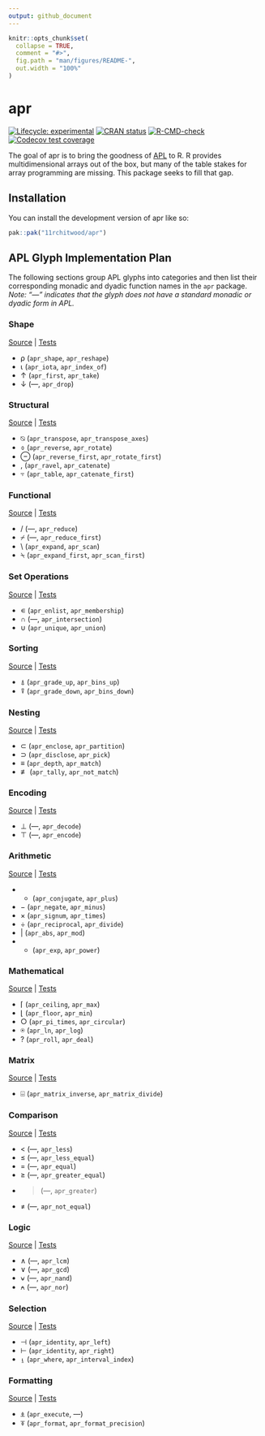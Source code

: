 ```yaml
---
output: github_document
---
```


<!-- README.md is generated from README.Rmd. Please edit that file -->

```r
knitr::opts_chunk$set(
  collapse = TRUE,
  comment = "#>",
  fig.path = "man/figures/README-",
  out.width = "100%"
)
```

# apr

<!-- badges: start -->
[![Lifecycle: experimental](https://img.shields.io/badge/lifecycle-experimental-orange.svg)](https://lifecycle.r-lib.org/articles/stages.html#experimental)
[![CRAN status](https://www.r-pkg.org/badges/version/apr)](https://CRAN.R-project.org/package=apr)
[![R-CMD-check](https://github.com/11rchitwood/apr/actions/workflows/R-CMD-check.yaml/badge.svg)](https://github.com/11rchitwood/apr/actions/workflows/R-CMD-check.yaml)
[![Codecov test coverage](https://codecov.io/gh/11rchitwood/apr/graph/badge.svg)](https://app.codecov.io/gh/11rchitwood/apr)
<!-- badges: end -->

The goal of apr is to bring the goodness of [APL](https://en.wikipedia.org/wiki/APL_(programming_language)) to R. R provides multidimensional arrays out of the box, but many of the table stakes for array programming are missing. This package seeks to fill that gap.

## Installation

You can install the development version of apr like so:

``` r
pak::pak("11rchitwood/apr")
```

## APL Glyph Implementation Plan

The following sections group APL glyphs into categories and then list their corresponding monadic and dyadic function names in the `apr` package. *Note: "—" indicates that the glyph does not have a standard monadic or dyadic form in APL.*

### Shape

[Source](R/shape.R) | [Tests](tests/testthat/test-shape.R)

- ⍴ (`apr_shape`, `apr_reshape`)
- ⍳ (`apr_iota`, `apr_index_of`)
- ↑ (`apr_first`, `apr_take`)
- ↓ (—, `apr_drop`)

### Structural

[Source](R/structural.R) | [Tests](tests/testthat/test-structural.R)

- ⍉ (`apr_transpose`, `apr_transpose_axes`)
- ⌽ (`apr_reverse`, `apr_rotate`)
- ⊖ (`apr_reverse_first`, `apr_rotate_first`)
- , (`apr_ravel`, `apr_catenate`)
- ⍪ (`apr_table`, `apr_catenate_first`)

### Functional

[Source](R/functional.R) | [Tests](tests/testthat/test-functional.R)

- / (—, `apr_reduce`)
- ⌿ (—, `apr_reduce_first`)
- \\ (`apr_expand`, `apr_scan`)
- ⍀ (`apr_expand_first`, `apr_scan_first`)

### Set Operations

[Source](R/set.R) | [Tests](tests/testthat/test-set.R)

- ∊ (`apr_enlist`, `apr_membership`)
- ∩ (—, `apr_intersection`)
- ∪ (`apr_unique`, `apr_union`)

### Sorting

[Source](R/sorting.R) | [Tests](tests/testthat/test-sorting.R)

- ⍋ (`apr_grade_up`, `apr_bins_up`)
- ⍒ (`apr_grade_down`, `apr_bins_down`)

### Nesting

[Source](R/nesting.R) | [Tests](tests/testthat/test-nesting.R)

- ⊂ (`apr_enclose`, `apr_partition`)
- ⊃ (`apr_disclose`, `apr_pick`)
- ≡ (`apr_depth`, `apr_match`)
- ≢ (`apr_tally`, `apr_not_match`)

### Encoding

[Source](R/encoding.R) | [Tests](tests/testthat/test-encoding.R)

- ⊥ (—, `apr_decode`)
- ⊤ (—, `apr_encode`)

### Arithmetic

[Source](R/arithmetic.R) | [Tests](tests/testthat/test-arithmetic.R)

- + (`apr_conjugate`, `apr_plus`)
- − (`apr_negate`, `apr_minus`)
- × (`apr_signum`, `apr_times`)
- ÷ (`apr_reciprocal`, `apr_divide`)
- \| (`apr_abs`, `apr_mod`)
- * (`apr_exp`, `apr_power`)

### Mathematical

[Source](R/mathematical.R) | [Tests](tests/testthat/test-mathematical.R)

- ⌈ (`apr_ceiling`, `apr_max`)
- ⌊ (`apr_floor`, `apr_min`)
- ○ (`apr_pi_times`, `apr_circular`)
- ⍟ (`apr_ln`, `apr_log`)
- ? (`apr_roll`, `apr_deal`)

### Matrix

[Source](R/matrix.R) | [Tests](tests/testthat/test-matrix.R)

- ⌹ (`apr_matrix_inverse`, `apr_matrix_divide`)

### Comparison

[Source](R/comparison.R) | [Tests](tests/testthat/test-comparison.R)

- < (—, `apr_less`)
- ≤ (—, `apr_less_equal`)
- = (—, `apr_equal`)
- ≥ (—, `apr_greater_equal`)
- > (—, `apr_greater`)
- ≠ (—, `apr_not_equal`)

### Logic

[Source](R/logic.R) | [Tests](tests/testthat/test-logic.R)

- ∧ (—, `apr_lcm`)
- ∨ (—, `apr_gcd`)
- ⍱ (—, `apr_nand`)
- ⍲ (—, `apr_nor`)

### Selection

[Source](R/selection.R) | [Tests](tests/testthat/test-selection.R)

- ⊣ (`apr_identity`, `apr_left`)
- ⊢ (`apr_identity`, `apr_right`)
- ⍸ (`apr_where`, `apr_interval_index`)

### Formatting

[Source](R/formatting.R) | [Tests](tests/testthat/test-formatting.R)

- ⍎ (`apr_execute`, —)
- ⍕ (`apr_format`, `apr_format_precision`)
